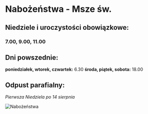 # Nabożeństwa - Msze św.

## Niedziele i uroczystości obowiązkowe:
### 7.00, 9.00, 11.00

## Dni powszednie:
**poniedziałek, wtorek, czwartek:** 6.30
**środa, piątek, sobota:** 18.00

## Odpust parafialny:
*Pierwsza Niedziela po 14 sierpnia*

<img
    src="/images/articles/nabozenstwa.webp"
    alt="Nabożeństwa"
    title="Nabożeństwa"
    className="w-full aspect-video object-cover rounded shadow"
    draggable={false}
/>
